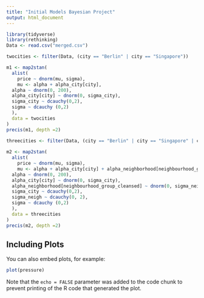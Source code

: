 ---
title: "Initial Models Bayesian Project"
output: html_document
---

```{r setup, include=FALSE}
library(tidyverse)
library(rethinking)
Data <- read.csv("merged.csv")
```



```{r}
twocities <- filter(Data, (city == "Berlin" | city == "Singapore"))

m1 <- map2stan(
  alist(
    price ~ dnorm(mu, sigma),
    mu <- alpha + alpha_city[city],
  alpha ~ dnorm(0, 200),
  alpha_city[city] ~ dnorm(0, sigma_city),
  sigma_city ~ dcauchy(0,2),
  sigma ~ dcauchy (0,2)
  ),
  data = twocities
)
precis(m1, depth =2)

threecities <- filter(Data, (city == "Berlin" | city == "Singapore" | city == "New York"))
                      
m2 <- map2stan(
  alist(
    price ~ dnorm(mu, sigma),
    mu <- alpha + alpha_city[city] + alpha_neighborhood[neighbourhood_group_cleansed],
  alpha ~ dnorm(0, 200),
  alpha_city[city] ~ dnorm(0, sigma_city),
  alpha_neighborhood[neighbourhood_group_cleansed] ~ dnorm(0, sigma_neigh),
  sigma_city ~ dcauchy(0,2),
  sigma_neigh ~ dcauchy(0, 2),
  sigma ~ dcauchy (0,2)
  ),
  data = threecities
)
precis(m2, depth =2)
```

## Including Plots

You can also embed plots, for example:

```{r pressure, echo=FALSE}
plot(pressure)
```

Note that the `echo = FALSE` parameter was added to the code chunk to prevent printing of the R code that generated the plot.
